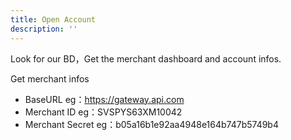 ```yaml
---
title: Open Account
description: ''
---
```


Look for our BD，Get the merchant dashboard and account infos.

Get merchant infos

* BaseURL eg：https://gateway.api.com
* Merchant ID  eg：SVSPYS63XM10042
* Merchant Secret eg：b05a16b1e92aa4948e164b747b5749b4